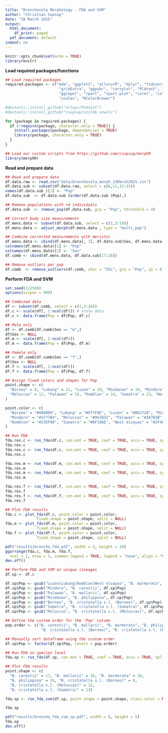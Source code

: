 ```yaml
---
title: "Bronchocela Morphology - FDA and SVM"
author: "Christian Supsup"
date: "28 March 2025"
output:
  html_document:
    df_print: paged
  pdf_document: default
indent: no
---
```

```r
knitr::opts_chunk$set(echo = TRUE)
library(knitr)
```

**Load required packages/functions**
```r
## Load required packages
required.packages <- c("mda", "ggplot2", "allocorR", "dplyr", "tidyverse", "ggbiplot",
                        "gridExtra", "ggpubr", "corrplot", "PCAtest", "nzilbb.vowels",
                        "ggrepel", "rpart", "rpart.plot", "caret", "caTools", "e1071", 
                        "scales", "RColorBrewer")

#devtools::install_github("arleyc/PCAtest")
#devtools::install_github("csupsup/nzilbb_vowels")

for (package in required.packages) {
  if (!require(package, character.only = TRUE)) {
    install.packages(package, dependencies = TRUE)
    library(package, character.only = TRUE)
  }
}

## Load our custom scripts from https://github.com/csupsup/morphR
library(morphR)
```

**Read and prepare data**
```r
## Read and prepare data
df.data.raw <- read.csv("data/bronchocela_morph_13March2025.csv")
df.data.sub <- subset(df.data.raw, select = c(6,11,12:35))
names(df.data.sub )[1] <- "Pop"
df.data.sub  <- df.data.sub [order(df.data.sub $Pop),]

## Remove populations with <4 individuals
df.data.sub  <- remove_pop(df.data.sub, grp = "Pop", threshold = 4)

## Correct body size measurements
df.mens.data <- subset(df.data.sub, select = c(1,3:16))
df.mens.data <- adjust_morph(df.mens.data , type = "multi_pop")

## Combine corrected measurements with meristic
df.mens.data <- cbind(df.mens.data[, 1], df.data.sub$Sex, df.mens.data[, -1])
colnames(df.mens.data)[1] <- "Pop"
colnames(df.mens.data)[2] <- "Sex"
df.comb <- cbind(df.mens.data, df.data.sub[17:26])

## Remove outliers per pop
df.comb  <- remove_outliers(df.comb, char = "SVL", grp = "Pop", q1 = 0.25, q3 = 0.75)
```

**Perform FDA and SVM**
```r
set.seed(122588)
options(scipen = 999)

## Combined data
df <- subset(df.comb, select = c(1,3:26))
df.c <- scale(df[, 2:ncol(df)]) # scale data
df.c <- data.frame(Pop = df$Pop, df.c)

## Male only
df <- df.comb[df.comb$Sex == "m",]
df$Sex <- NULL
df.m <- scale(df[, 2:ncol(df)])
df.m <- data.frame(Pop = df$Pop, df.m)

## Female only
df <- df.comb[df.comb$Sex == "f",]
df$Sex <- NULL
df.f <- scale(df[, 2:ncol(df)])
df.f <- data.frame(Pop = df$Pop, df.f)

## Assign fixed colors and shapes for Pop
point.shape <- c(
  "Borneo" = 8, "Lubang" = 11, "Luzon" = 10, "Mindanao" = 16, "Mindoro" = 17,
  "Moluccas" = 12, "Palawan" = 18, "Romblon" = 14, "Sumatra" = 23, "West Visayas" = 22
)

point.color <- c(
  "Borneo" = "#000000", "Lubang" = "#FF7F0E", "Luzon" = "#D62728", "Mindanao" = "#3D3178",
  "Mindoro" = "#1F77B4", "Moluccas" = "#9E1B32", "Palawan" = "#3A7B3B", 
  "Romblon" = "#235F90", "Sumatra" = "#6F196E", "West Visayas" = "#2F4F4F"
)

## Run FDA
fda.res.c <- run_fda(df.c, con.mat = TRUE, coef = TRUE, accu = TRUE, split = 0.7)
fda.res.c
fda.res.c <- run_fda(df.c, con.mat = TRUE, coef = TRUE, accu = TRUE, split = NULL)
fda.res.c

fda.res.m <- run_fda(df.m, con.mat = TRUE, coef = TRUE, accu = TRUE, split = 0.7)
fda.res.m
fda.res.m <- run_fda(df.m, con.mat = TRUE, coef = TRUE, accu = TRUE, split = NULL)
fda.res.m

fda.res.f <- run_fda(df.f, con.mat = TRUE, coef = TRUE, accu = TRUE, split = 0.7)
fda.res.f
fda.res.f <- run_fda(df.f, con.mat = TRUE, coef = TRUE, accu = TRUE, split = NULL)
fda.res.f

## Plot FDA results
fda.c <- plot_fda(df.c, point.color = point.color, 
              fixed.shape = point.shape, split = NULL)
fda.m <- plot_fda(df.m, point.color = point.color, 
              fixed.shape = point.shape, split = NULL)
fda.f <- plot_fda(df.f, point.color = point.color, 
              fixed.shape = point.shape, split = NULL)

pdf("results/broncho_fda.pdf", width = 5, height = 10)
ggarrange(fda.c, fda.m, fda.f,
  ncol = 1, nrow = 3, common.legend = TRUE, legend = "none", align = "hv")
dev.off()

## Perform FDA and SVM on unique lineages
df.sp <- df.c

df.sp$Pop <- gsub("Luzon|Lubang|Romblon|West Visayas", "B. marmorata", df.sp$Pop)
df.sp$Pop <- gsub("Mindoro", "B. carestii", df.sp$Pop)
df.sp$Pop <- gsub("Palawan", "B. mallarii", df.sp$Pop)
df.sp$Pop <- gsub("Mindanao", "B. philippina", df.sp$Pop)
df.sp$Pop <- gsub("Borneo", "B. cristatella s.l. (Borneo)", df.sp$Pop)
df.sp$Pop <- gsub("Sumatra", "B. cristatella s.l. (Sumatra)", df.sp$Pop)
df.sp$Pop <- gsub("Moluccas", "B. cristatella s.l. (Moluccas)", df.sp$Pop)

## Define the custom order for the 'Pop' column
pop.order <- c("B. carestii", "B. mallarii", "B. marmorata", "B. philippina", 
                "B. cristatella s.l. (Borneo)", "B. cristatella s.l. (Moluccas)", "B. cristatella s.l. (Sumatra)")

## Manually sort dataframe using the custom order
df.sp$Pop <- factor(df.sp$Pop, levels = pop.order)

## Run FDA on species level
fda.sp <- run_fda(df.sp, con.mat = TRUE, coef = TRUE, accu = TRUE, split = NULL)

## Plot FDA results 
point.shape <- c(
  "B. carestii" = 17, "B. mallarii" = 18, "B. marmorata" = 10, 
  "B. philippina" = 16, "B. cristatella s.l. (Borneo)" = 8,
  "B. cristatella s.l. (Moluccas)" = 12, 
  "B. cristatella s.l. (Sumatra)" = 23)

fda.sp <- run_fda_svm(df.sp, point.shape = point.shape, class.color = NULL, pop.order = pop.order)

fda.sp 

pdf("results/broncho_fda_svm_sp.pdf", width = 8, height = 5)
fda.sp
dev.off()
```